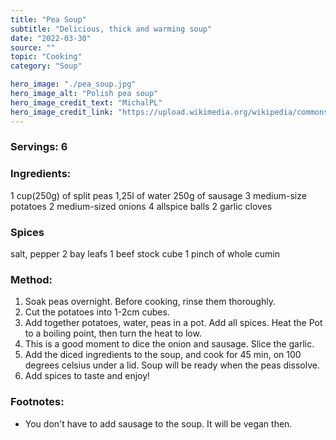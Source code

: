 ---
title: "Pea Soup"
subtitle: "Delicious, thick and warming soup" 
date: "2022-03-30"
source: ""
topic: "Cooking"
category: "Soup"

hero_image: "./pea_soup.jpg"
hero_image_alt: "Polish pea soup"
hero_image_credit_text: "MichalPL"
hero_image_credit_link: "https://upload.wikimedia.org/wikipedia/commons/b/bd/Polish_pea_soup.jpg"
---
### Servings: 6


### Ingredients:
1 cup(250g) of split peas
1,25l of water 
250g of sausage
3 medium-size potatoes
2 medium-sized onions 
4 allspice balls
2 garlic cloves

### Spices
salt, pepper
2 bay leafs
1 beef stock cube
1 pinch of whole cumin


### Method:
1. Soak peas overnight. Before cooking, rinse them thoroughly.
2. Cut the potatoes into 1-2cm cubes. 
3. Add together potatoes, water, peas in a pot. Add all spices. 
Heat the Pot to a boiling point, then turn the heat to low.
4. This is a good moment to dice the onion and sausage. Slice the garlic.
5. Add the diced ingredients to the soup, and cook for 45 min, on 100 degrees celsius under a lid. Soup will be ready when the peas dissolve.
6. Add spices to taste and enjoy!

### Footnotes:
- You don't have to add sausage to the soup. It will be vegan then.

